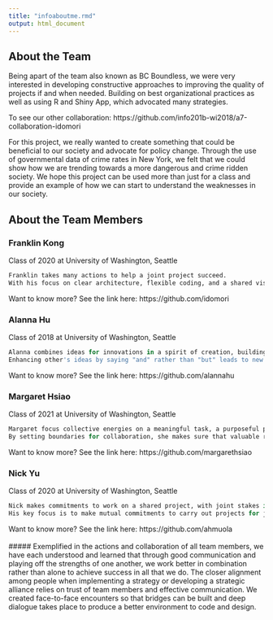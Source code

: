 ```yaml
---
title: "infoaboutme.rmd"
output: html_document
---
```

## About the Team

Being apart of the team also known as BC Boundless, we were very interested in developing constructive approaches to improving the quality of projects if and when needed. Building on best organizational practices as well as using R and Shiny App, which advocated many strategies.

To see our other collaboration:
https://github.com/info201b-wi2018/a7-collaboration-idomori

For this project, we really wanted to create something that could be beneficial to our society and advocate for policy change. Through the use of governmental data of crime rates in New York, we felt that we could show how we are trending towards a more dangerous and crime ridden society. We hope this project can be used more than just for a class and provide an example of how we can start to understand the weaknesses in our society.

## About the Team Members

### Franklin Kong

Class of 2020 at University of Washington, Seattle

```r
Franklin takes many actions to help a joint project succeed.
With his focus on clear architecture, flexible coding, and a shared vision, he leverages his diverse skills and learning from across disciplines in service of the joint objective.
```
Want to know more? See the link here:
https://github.com/idomori

### Alanna Hu

Class of 2018 at University of Washington, Seattle

```r
Alanna combines ideas for innovations in a spirit of creation, building on distinctive strengths of team members and constructive collaboration.
Enhancing other's ideas by saying "and" rather than "but" leads to new synergies with members with different potentials/skills.
```
Want to know more? See the link here:
https://github.com/alannahu

### Margaret Hsiao

Class of 2021 at University of Washington, Seattle

```r
Margaret focus collective energies on a meaningful task, a purposeful project, so as to find informations for sharing.
By setting boundaries for collaboration, she makes sure that valuable resources can be made available and used effectively without fear of misuse or wasted effort.
```
Want to know more? See the link here:
https://github.com/margarethsiao

### Nick Yu

Class of 2020 at University of Washington, Seattle

```r
Nick makes commitments to work on a shared project, with joint stakes in the outcomes, to foster mutual trust with an orientation toward the future.
His key focus is to make mutual commitments to carry out projects for joined gain. No matter the problem or obstacle, Nick actively aids and researches to provide useful tips to all members.
```
Want to know more? See the link here:
https://github.com/ahmuola  
<br>
##### Exemplified in the actions and collaboration of all team members, we have each understood and learned that through good communication and playing off the strengths of one another, we work better in combination rather than alone to achieve success in all that we do. The closer alignment among people when implementing a strategy or developing a strategic alliance relies on trust of team members and effective communication.  We created face-to-face encounters so that bridges can be built and deep dialogue takes place to produce a better environment to code and design.
